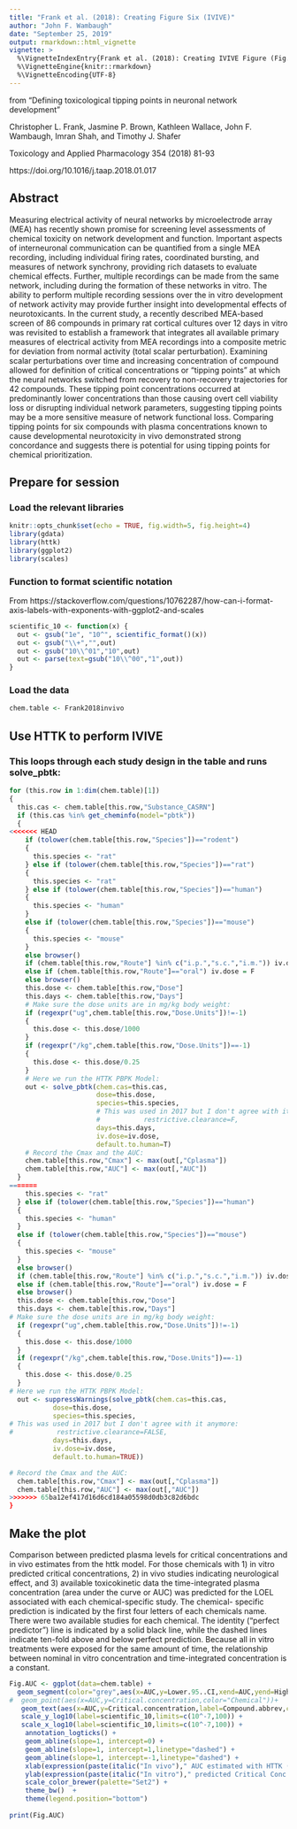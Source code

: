 ```yaml
---
title: "Frank et al. (2018): Creating Figure Six (IVIVE)"
author: "John F. Wambaugh"
date: "September 25, 2019"
output: rmarkdown::html_vignette
vignette: >
  %\VignetteIndexEntry{Frank et al. (2018): Creating IVIVE Figure (Fig. 6)}
  %\VignetteEngine{knitr::rmarkdown}
  %\VignetteEncoding{UTF-8}
---
```


from "Defining toxicological tipping points in neuronal network development"

Christopher L. Frank, Jasmine P. Brown, Kathleen Wallace, John F. Wambaugh, Imran Shah, and Timothy J. Shafer

Toxicology and Applied Pharmacology 354 (2018) 81-93

https://doi.org/10.1016/j.taap.2018.01.017

## Abstract
Measuring electrical activity of neural networks by microelectrode array (MEA) has recently 
shown promise for screening level assessments of chemical toxicity on network development 
and function. Important aspects of interneuronal communication can be quantified from a 
single MEA recording, including individual firing rates, coordinated bursting, and measures 
of network synchrony, providing rich datasets to evaluate chemical effects. Further, 
multiple recordings can be made from the same network, including during the formation of 
these networks in vitro. The ability to perform multiple recording sessions over the in 
vitro development of network activity may provide further insight into developmental 
effects of neurotoxicants. In the current study, a recently described MEA-based screen of 
86 compounds in primary rat cortical cultures over 12 days in vitro was revisited to 
establish a framework that integrates all available primary measures of electrical 
activity from MEA recordings into a composite metric for deviation from normal activity 
(total scalar perturbation). Examining scalar perturbations over time and increasing 
concentration of compound allowed for definition of critical concentrations or "tipping 
points" at which the neural networks switched from recovery to non-recovery trajectories
for 42 compounds. These tipping point concentrations occurred at predominantly lower 
concentrations than those causing overt cell viability loss or disrupting individual 
network parameters, suggesting tipping points may be a more sensitive measure of network 
functional loss. Comparing tipping points for six compounds with plasma concentrations 
known to cause developmental neurotoxicity in vivo demonstrated strong concordance and
suggests there is potential for using tipping points for chemical prioritization.


## Prepare for session
### Load the relevant libraries
```r
knitr::opts_chunk$set(echo = TRUE, fig.width=5, fig.height=4)
library(gdata)
library(httk)
library(ggplot2)
library(scales)
```
### Function to format scientific notation 
From https://stackoverflow.com/questions/10762287/how-can-i-format-axis-labels-with-exponents-with-ggplot2-and-scales
```R
scientific_10 <- function(x) {                                  
  out <- gsub("1e", "10^", scientific_format()(x))              
  out <- gsub("\\+","",out)                                     
  out <- gsub("10\\^01","10",out)                               
  out <- parse(text=gsub("10\\^00","1",out))                    
}  
```
### Load the data
```r
chem.table <- Frank2018invivo
```
## Use HTTK to perform IVIVE
### This loops through each study design in the table and runs solve_pbtk:
```R
for (this.row in 1:dim(chem.table)[1])
{
  this.cas <- chem.table[this.row,"Substance_CASRN"]
  if (this.cas %in% get_cheminfo(model="pbtk"))
  {
<<<<<<< HEAD
    if (tolower(chem.table[this.row,"Species"])=="rodent") 
    {  
      this.species <- "rat"
    } else if (tolower(chem.table[this.row,"Species"])=="rat") 
    {
      this.species <- "rat"
    } else if (tolower(chem.table[this.row,"Species"])=="human")
    {
      this.species <- "human"
    }
    else if (tolower(chem.table[this.row,"Species"])=="mouse") 
    {
      this.species <- "mouse"
    }
    else browser()
    if (chem.table[this.row,"Route"] %in% c("i.p.","s.c.","i.m.")) iv.dose =T
    else if (chem.table[this.row,"Route"]=="oral") iv.dose = F
    else browser()
    this.dose <- chem.table[this.row,"Dose"]
    this.days <- chem.table[this.row,"Days"]
    # Make sure the dose units are in mg/kg body weight:
    if (regexpr("ug",chem.table[this.row,"Dose.Units"])!=-1) 
    {
      this.dose <- this.dose/1000
    }
    if (regexpr("/kg",chem.table[this.row,"Dose.Units"])==-1) 
    {
      this.dose <- this.dose/0.25
    }
    # Here we run the HTTK PBPK Model:
    out <- solve_pbtk(chem.cas=this.cas,
                      dose=this.dose,
                      species=this.species,
                      # This was used in 2017 but I don't agree with it anymore:
                      #           restrictive.clearance=F,
                      days=this.days,
                      iv.dose=iv.dose,
                      default.to.human=T)
    # Record the Cmax and the AUC:
    chem.table[this.row,"Cmax"] <- max(out[,"Cplasma"])
    chem.table[this.row,"AUC"] <- max(out[,"AUC"])
  }
=======
    this.species <- "rat"
  } else if (tolower(chem.table[this.row,"Species"])=="human")
  {
    this.species <- "human"
  }
  else if (tolower(chem.table[this.row,"Species"])=="mouse") 
  {
    this.species <- "mouse"
  }
  else browser()
  if (chem.table[this.row,"Route"] %in% c("i.p.","s.c.","i.m.")) iv.dose =TRUE
  else if (chem.table[this.row,"Route"]=="oral") iv.dose = F
  else browser()
  this.dose <- chem.table[this.row,"Dose"]
  this.days <- chem.table[this.row,"Days"]
# Make sure the dose units are in mg/kg body weight:
  if (regexpr("ug",chem.table[this.row,"Dose.Units"])!=-1) 
  {
    this.dose <- this.dose/1000
  }
  if (regexpr("/kg",chem.table[this.row,"Dose.Units"])==-1) 
  {
    this.dose <- this.dose/0.25
  }
# Here we run the HTTK PBPK Model:
  out <- suppressWarnings(solve_pbtk(chem.cas=this.cas,
           dose=this.dose,
           species=this.species,
# This was used in 2017 but I don't agree with it anymore:
#           restrictive.clearance=FALSE,
           days=this.days,
           iv.dose=iv.dose,
           default.to.human=TRUE))

# Record the Cmax and the AUC:
  chem.table[this.row,"Cmax"] <- max(out[,"Cplasma"])
  chem.table[this.row,"AUC"] <- max(out[,"AUC"])
>>>>>>> 65ba12ef417d16d6cd184a05598d0db3c82d6bdc
}
```
## Make the plot
Comparison between predicted plasma levels for critical
concentrations and in vivo estimates from the httk model. For
those chemicals with 1) in vitro predicted critical concentrations,
2) in vivo studies indicating neurological effect, and 3)
available toxicokinetic data the time-integrated plasma concentration
(area under the curve or AUC) was predicted for the
LOEL associated with each chemical-specific study. The chemical-
specific prediction is indicated by the first four letters of
each chemicals name. There were two available studies for each
chemical. The identity ("perfect predictor") line is indicated by
a solid black line, while the dashed lines indicate ten-fold above
and below perfect prediction. Because all in vitro treatments
were exposed for the same amount of time, the relationship
between nominal in vitro concentration and time-integrated
concentration is a constant.
```R
Fig.AUC <- ggplot(data=chem.table) +
  geom_segment(color="grey",aes(x=AUC,y=Lower.95..CI,xend=AUC,yend=Higher.95..CI))+    
#  geom_point(aes(x=AUC,y=Critical.concentration,color="Chemical"))+ 
   geom_text(aes(x=AUC,y=Critical.concentration,label=Compound.abbrev,color=Chemical)) +
   scale_y_log10(label=scientific_10,limits=c(10^-7,100)) +
   scale_x_log10(label=scientific_10,limits=c(10^-7,100)) +
    annotation_logticks() + 
    geom_abline(slope=1, intercept=0) + 
    geom_abline(slope=1, intercept=1,linetype="dashed") + 
    geom_abline(slope=1, intercept=-1,linetype="dashed") + 
    xlab(expression(paste(italic("In vivo")," AUC estimated with HTTK (uM*day)"))) + 
    ylab(expression(paste(italic("In vitro")," predicted Critical Conc. (uM)"))) +
    scale_color_brewer(palette="Set2") + 
    theme_bw()  +
    theme(legend.position="bottom")
    
print(Fig.AUC)
```
